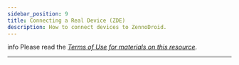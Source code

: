 ```yaml
---
sidebar_position: 9
title: Connecting a Real Device (ZDE)
description: How to connect devices to ZennoDroid.
---
```


info Please read the [*Terms of Use for materials on this resource*](../Disclaimer).

_______________________________________________


<Redirect to="../Enterprise/Connection" /> 